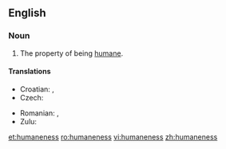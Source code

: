 ==English==

===Noun===
{{en-noun|-}}

# The property of being [[humane]].

====Translations====
{{trans-top|property of being humane}}
* Croatian: {{t-|hr|čovjekoljublje|n|alt=čȍvjekoljūblje}}, {{t-|hr|čovjekoljubivost|f|alt=čovjekoljùbivōst}}
* Czech: {{t-|cs|lidskost|f}}
{{trans-mid}}
* Romanian: {{t-|ro|omenie|f}}, {{t+|ro|umanitate|f}}
* Zulu: {{t|zu|ubuntu}}
{{trans-bottom}}

[[et:humaneness]]
[[ro:humaneness]]
[[vi:humaneness]]
[[zh:humaneness]]